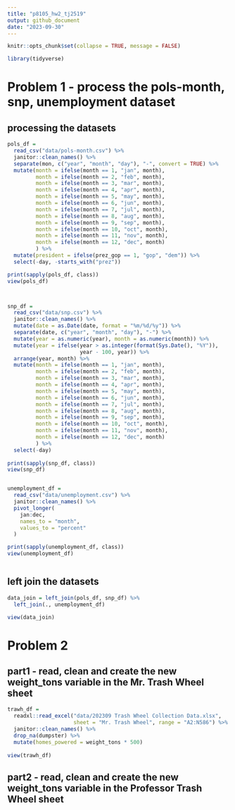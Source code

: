 ```yaml
---
title: "p8105_hw2_tj2519"
output: github_document
date: "2023-09-30"
---
```


```r
knitr::opts_chunk$set(collapse = TRUE, message = FALSE)
```

```r
library(tidyverse)
```


# Problem 1 - process the pols-month, snp, unemployment dataset
## processing the datasets
```r
pols_df = 
  read_csv("data/pols-month.csv") %>% 
  janitor::clean_names() %>% 
  separate(mon, c("year", "month", "day"), "-", convert = TRUE) %>% 
  mutate(month = ifelse(month == 1, "jan", month),
         month = ifelse(month == 2, "feb", month),
         month = ifelse(month == 3, "mar", month),
         month = ifelse(month == 4, "apr", month),
         month = ifelse(month == 5, "may", month),
         month = ifelse(month == 6, "jun", month),
         month = ifelse(month == 7, "jul", month),
         month = ifelse(month == 8, "aug", month),
         month = ifelse(month == 9, "sep", month),
         month = ifelse(month == 10, "oct", month),
         month = ifelse(month == 11, "nov", month),
         month = ifelse(month == 12, "dec", month)
         ) %>% 
  mutate(president = ifelse(prez_gop == 1, "gop", "dem")) %>% 
  select(-day, -starts_with("prez"))

print(sapply(pols_df, class))
view(pols_df)



snp_df = 
  read_csv("data/snp.csv") %>% 
  janitor::clean_names() %>% 
  mutate(date = as.Date(date, format = "%m/%d/%y")) %>% 
  separate(date, c("year", "month", "day"), "-") %>% 
  mutate(year = as.numeric(year), month = as.numeric(month)) %>% 
  mutate(year = ifelse(year > as.integer(format(Sys.Date(), "%Y")), 
                       year - 100, year)) %>% 
  arrange(year, month) %>% 
  mutate(month = ifelse(month == 1, "jan", month),
         month = ifelse(month == 2, "feb", month),
         month = ifelse(month == 3, "mar", month),
         month = ifelse(month == 4, "apr", month),
         month = ifelse(month == 5, "may", month),
         month = ifelse(month == 6, "jun", month),
         month = ifelse(month == 7, "jul", month),
         month = ifelse(month == 8, "aug", month),
         month = ifelse(month == 9, "sep", month),
         month = ifelse(month == 10, "oct", month),
         month = ifelse(month == 11, "nov", month),
         month = ifelse(month == 12, "dec", month)
         ) %>%
  select(-day)
  
print(sapply(snp_df, class))
view(snp_df)


unemployment_df = 
  read_csv("data/unemployment.csv") %>% 
  janitor::clean_names() %>% 
  pivot_longer(
    jan:dec,
    names_to = "month",
    values_to = "percent"
  )

print(sapply(unemployment_df, class))  
view(unemployment_df)



```

## left join the datasets
```r
data_join = left_join(pols_df, snp_df) %>% 
  left_join(., unemployment_df)

view(data_join)
```



# Problem 2 
## part1 - read, clean and create the new weight_tons variable in the Mr. Trash Wheel sheet
```r
trawh_df = 
  readxl::read_excel("data/202309 Trash Wheel Collection Data.xlsx", 
                     sheet = "Mr. Trash Wheel", range = "A2:N586") %>% 
  janitor::clean_names() %>% 
  drop_na(dumpster) %>% 
  mutate(homes_powered = weight_tons * 500) 
  
view(trawh_df)
```

## part2 -  read, clean and create the new weight_tons variable in the Professor Trash Wheel sheet




